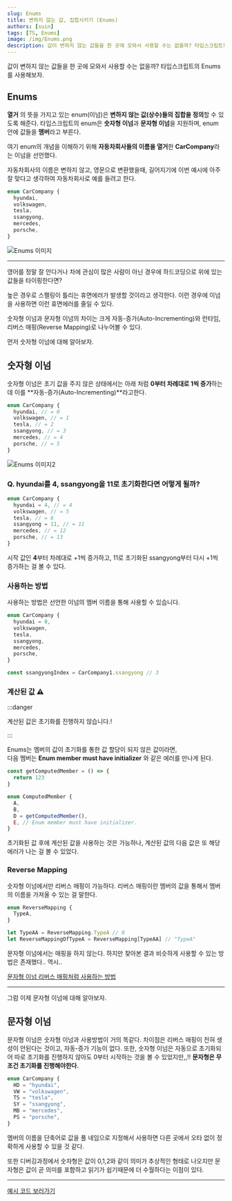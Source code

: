 ```yaml
---
slug: Enums
title: 변하지 않는 값, 집합시키기 (Enums)
authors: [suin]
tags: [TS, Enums]
image: /img/Enums.png
description: 값이 변하지 않는 값들을 한 곳에 모와서 사용할 수는 없을까? 타입스크립트의 Enums를 사용해보자.
---
```


값이 변하지 않는 값들을 한 곳에 모와서 사용할 수는 없을까? 타입스크립트의 Enums를 사용해보자.

<!--truncate-->

<ThumNailImage src='/img/Enums.png' alt='Enums 이미지' />

## Enums

**열거** 의 뜻을 가지고 있는 enum(이넘)은 **변하지 않는 값(상수)들의 집합을 정의**할 수 있도록 해준다.
타입스크립트의 enum은 **숫자형 이넘**과 **문자형 이넘**을 지원하며, enum 안에 값들을 **멤버**라고 부른다.

여기 enum의 개념을 이해하기 위해 **자동차회사들의 이름을 열거**한 **CarCompany**라는 이넘을 선언했다.

자동차회사의 이름은 변하지 않고, 영문으로 변환했을때, 길어지기에 이번 예시에 아주 잘 맞다고 생각하여 자동차회사로 예를 들려고 한다.

```ts
enum CarCompany {
  hyundai,
  volkswagen,
  tesla,
  ssangyong,
  mercedes,
  porsche,
}
```

<img src='/img/enums-data.png' alt='Enums 이미지' />

---

영어를 정말 잘 안다거나 차에 관심이 많은 사람이 아닌 경우에 하드코딩으로 위에 있는 값들을 타이핑한다면?

높은 경우로 스펠링이 틀리는 휴면에러가 발생할 것이라고 생각한다. 이런 경우에 이넘을 사용하면 이런 휴면에러를 줄일 수 있다.

숫자형 이넘과 문자형 이넘의 차이는 크게 자동-증가(Auto-Incrementing)와 런타임, 리버스 매핑(Reverse Mapping)로 나누어볼 수 있다.

먼저 숫자형 이넘에 대해 알아보자.

## 숫자형 이넘

숫자형 이넘은 초기 값을 주지 않은 상태에서는 아래 처럼 **0부터 차례대로 1씩 증가**하는데 이를 **자동-증가(Auto-Incrementing)**라고한다.

```ts
enum CarCompany {
  hyundai, // = 0
  volkswagen, // = 1
  tesla, // = 2
  ssangyong, // = 3
  mercedes, // = 4
  porsche, // = 5
}
```

<img src='/img/enums-data2.png' alt='Enums 이미지2' />

### Q. hyundai를 4, ssangyong을 11로 초기화한다면 어떻게 될까?

```ts
enum CarCompany {
  hyundai = 4, // = 4
  volkswagen, // = 5
  tesla, // = 6
  ssangyong = 11, // = 11
  mercedes, // = 12
  porsche, // = 13
}
```

시작 값인 **4**부터 차례대로 +1씩 증가하고, 11로 초기화된 ssangyong부터 다시 +1씩 증가하는 걸 볼 수 있다.

### 사용하는 방법

사용하는 방법은 선언한 이넘의 멤버 이름을 통해 사용할 수 있습니다.

```ts
enum CarCompany {
  hyundai = 0,
  volkswagen,
  tesla,
  ssangyong,
  mercedes,
  porsche,
}

const ssangyongIndex = CarCompany1.ssangyong // 3
```

### 계산된 값 ⚠️

:::danger

계산된 값은 초기화를 진행하지 않습니다.!

:::

Enums는 멤버의 값이 초기화를 통한 값 할당이 되지 않은 값이라면,<br/>
다음 멤버는 **Enum member must have initializer** 와 같은 에러를 만나게 된다.

```ts
const getComputedMember = () => {
  return 123
}

enum ComputedMember {
  A,
  B,
  D = getComputedMember(),
  E, // Enum member must have initializer.
}
```

초기화된 값 후에 계산된 값을 사용하는 것은 가능하나, 계산된 값의 다음 값은 또 해당에러가 나는 걸 볼 수 있었다.

### Reverse Mapping

숫자형 이넘에서만 리버스 매핑이 가능하다.
리버스 매핑이란 멤버의 값을 통해서 멤버의 이름을 가져올 수 있는 걸 말한다.

```ts
enum ReverseMapping {
  TypeA,
}

let TypeAA = ReverseMapping.TypeA // 0
let ReverseMappingOfTypeA = ReverseMapping[TypeAA] // "TypeA"
```

문자형 이넘에서는 매핑을 하지 않는다. 하지만 찾아본 결과 비슷하게 사용할 수 있는 방법은 존재했다.. 역시..

[문자형 이넘 리버스 매핑처럼 사용하는 방법](https://stackoverflow.com/questions/44883072/reverse-mapping-for-string-enums)

---

그럼 이제 문자형 이넘에 대해 알아보자.

## 문자형 이넘

문자형 이넘은 숫자형 이넘과 사용방법이 거의 똑같다. 차이점은 리버스 매핑이 전혀 생성이 안된다는 것이고, 자동-증가 기능이 없다.
또한, 숫자형 이넘은 자동으로 초기화되어 따로 초기화를 진행하지 않아도 0부터 시작하는 것을 볼 수 있었지만,,!!
**문자형은 무조건 초기화를 진행해야한다.**

```ts
enum CarCompany {
  HD = "hyundai",
  VW = "volkswagen",
  TS = "tesla",
  SY = "ssangyong",
  MB = "mercedes",
  PS = "porsche",
}
```

멤버의 이름을 단축어로 값을 풀 네임으로 지정해서 사용하면 다른 곳에서 오타 없이 정확하게 사용할 수 있을 것 같다.

또한 디버깅과정에서 숫자형은 값이 0,1,2와 같이 의미가 추상적인 형태로 나오지만 문자형은 값이 곧 의미를 포함하고 읽기가 쉽기때문에 더 수월하다는 이점이 있다.

---

[예시 코드 보러가기](https://www.typescriptlang.org/play?#code/KYOwrgtgBAwghgJxgewgBziAngRigbwCgooALLMEAEzgEsAaKAeiagF4oAGYqAN2QA2AawDOAdzgBzUIxbsoOHgBdgIgXFmsOAJh4iRmSVmQhJm+QGYeEYAgDGwKqvMcALDzTIEIu6WAuoAFZCAF9CUEhYRBR0TCxtAh5yShpaeVcA9xJ+YXEpGWYtIOVVdQCANj0DU2NTeRwcAIbrWwcnESbdEk9vX39C+qswwjsTESUofUNayQBJamAAD3l4JFQMbBwAOimak0kAbgGrEbHBYC2BZEkACgAiXaN9+adlgC47+keZl6WASgOhCBoxA4ygKnGADU4AIwMB5Dc-uwAHyJEFgiETNycKAAaig2k4gJICGASjACBA4NUSkBIWJUHRE0x6Rx+MJgPC4GgABUaYkSABBeg8ABCIpIABF5JiJVAAKIisIRaAAJWAvFsImAAFk4Gg0LQ6kQSDysGhgMLQkCBGSoGaLYLBfJ1ZrvLr9YbTFsHZajnJuOjzpdrvdfU7PuHBQDCLaJq6tR6DUbJAB5ABm4ZdGsTeuTpgA2lGALr+1h3cN3U6g4NXW53BPuvNetOZ82Wz6N7XNlMZ8MxoFcyKrGIbLACqAACWlHDuyWodE+PEhAHV5HccqIJNIQEvTQBldcQ9R7qD7gCa6+++1POtF65s9kcqlPAAVD7Oej4-EvhnHJkoCApvK3IiCs0TrHEWyrmWm55Du1YiLWoYPIBwGgZ84xAaYIGQCIMZAA)
